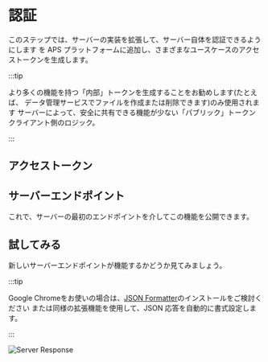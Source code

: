 


# 認証

このステップでは、サーバーの実装を拡張して、サーバー自体を認証できるようにします
を APS プラットフォームに追加し、さまざまなユースケースのアクセストークンを生成します。



:::tip

より多くの機能を持つ「内部」トークンを生成することをお勧めします(たとえば、
データ管理サービスでファイルを作成または削除できます)のみ使用されます
サーバーによって、安全に共有できる機能が少ない「パブリック」トークン
クライアント側のロジック。


:::



## アクセストークン

<EnvTabs NodeJsVsCode={NodeJsVsCodeTokens} DotNetVsCode={DotNetTokens} DotNetVs2022={DotNetTokens} />

## サーバーエンドポイント

これで、サーバーの最初のエンドポイントを介してこの機能を公開できます。

<EnvTabs NodeJsVsCode={NodeJsVsCodeEndpoints} DotNetVsCode={DotNetEndpoints} DotNetVs2022={DotNetEndpoints} />

## 試してみる

新しいサーバーエンドポイントが機能するかどうか見てみましょう。

<EnvTabs NodeJsVsCode={NodeJsVsCodeTest} DotNetVsCode={DotNetVsCodeTest} DotNetVs2022={DotNetVs2022Test} />



:::tip

Google Chromeをお使いの場合は、[JSON Formatter](https://chrome.google.com/webstore/detail/json-formatter/bcjindcccaagfpapjjmafapmmgkkhgoa?hl=en)のインストールをご検討ください
または同様の拡張機能を使用して、JSON 応答を自動的に書式設定します。


:::



![Server Response](./_shared/auth-response.webp)
